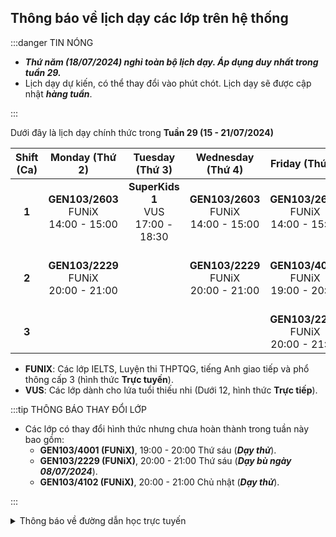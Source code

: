 ## Thông báo về lịch dạy các lớp trên hệ thống

:::danger TIN NÓNG

- **_Thứ năm (18/07/2024) nghỉ toàn bộ lịch dạy. Áp dụng duy nhất trong tuần 29._**
- Lịch dạy dự kiến, có thể thay đổi vào phút chót. Lịch dạy sẽ được cập nhật **_hàng tuần_**.

:::

Dưới đây là lịch dạy chính thức trong **Tuần 29 (15 - 21/07/2024)**

| **Shift (Ca)** |             **Monday (Thứ 2)**               |            **Tuesday (Thứ 3)**             |            **Wednesday (Thứ 4)**             |             **Friday (Thứ 6)**               |           **Saturday (Thứ 7)**             |            **Sunday (Chủ nhật)**             |
|:--------------:|:--------------------------------------------:|:------------------------------------------:|:--------------------------------------------:|:--------------------------------------------:|:------------------------------------------:|:--------------------------------------------:|
|      **1**     | **GEN103/2603** <br/>FUNiX<br/>14:00 - 15:00 | **SuperKids 1** <br/>VUS<br/>17:00 - 18:30 | **GEN103/2603** <br/>FUNiX<br/>14:00 - 15:00 | **GEN103/2603** <br/>FUNiX<br/>14:00 - 15:00 | **SuperKids 1** <br/>VUS<br/>07:45 - 09:15 |  **SuperKids 1** <br/>VUS<br/>07:45 - 09:15  |
|      **2**     | **GEN103/2229** <br/>FUNiX<br/>20:00 - 21:00 |                                            | **GEN103/2229** <br/>FUNiX<br/>20:00 - 21:00 | **GEN103/4001** <br/>FUNiX<br/>19:00 - 20:00 | **SuperKids 3** <br/>VUS<br/>16:10 - 17:40 |  **SuperKids 3** <br/>VUS<br/>16:10 - 17:40  |
|      **3**     |                                              |                                            |                                              | **GEN103/2229** <br/>FUNiX<br/>20:00 - 21:00 |                                            | **GEN103/4102** <br/>FUNiX<br/>20:00 - 21:00 |

- **FUNIX**: Các lớp IELTS, Luyện thi THPTQG, tiếng Anh giao tiếp và phổ thông cấp 3 (hình thức **Trực tuyến**).
- **VUS**: Các lớp dành cho lứa tuổi thiếu nhi (Dưới 12, hình thức **Trực tiếp**).

:::tip THÔNG BÁO THAY ĐỔI LỚP

- Các lớp có thay đổi hình thức nhưng chưa hoàn thành trong tuần này bao gồm:
    - **GEN103/4001 (FUNiX)**, 19:00 - 20:00 Thứ sáu (**_Dạy thử_**).
    - **GEN103/2229 (FUNiX)**, 20:00 - 21:00 Thứ sáu (**_Dạy bù ngày 08/07/2024_**).
    - **GEN103/4102 (FUNiX)**, 20:00 - 21:00 Chủ nhật (**_Dạy thử_**).

:::

<details>
<summary>Thông báo về đường dẫn học trực tuyến</summary>
<div>

**_Việc học trực tuyến sẽ được thực hiện qua hạ tầng online. Đường dẫn sẽ được cung cấp trong quá trình học. Người học
cũng có thể theo dõi các video bài giảng qua YouTube ở hai đường dẫn phía dưới._**

**_Trân trọng cảm ơn._**

</div>
</details>

